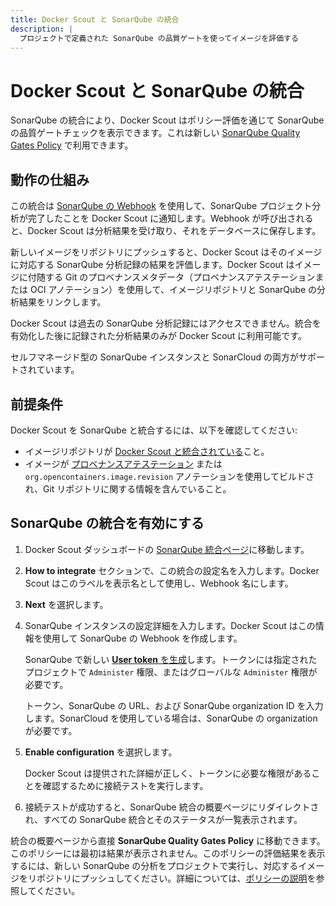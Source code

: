 ```yaml
---
title: Docker Scout と SonarQube の統合
description: |
  プロジェクトで定義された SonarQube の品質ゲートを使ってイメージを評価する
---
```



# Docker Scout と SonarQube の統合

SonarQube の統合により、Docker Scout はポリシー評価を通じて SonarQube の品質ゲートチェックを表示できます。これは新しい [SonarQube Quality Gates Policy](https://chatgpt.com/manuals/scout/policy/_index.md#sonarqube-quality-gates-policy) で利用できます。

## 動作の仕組み

この統合は [SonarQube の Webhook](https://docs.sonarsource.com/sonarqube/latest/project-administration/webhooks/) を使用して、SonarQube プロジェクト分析が完了したことを Docker Scout に通知します。Webhook が呼び出されると、Docker Scout は分析結果を受け取り、それをデータベースに保存します。

新しいイメージをリポジトリにプッシュすると、Docker Scout はそのイメージに対応する SonarQube 分析記録の結果を評価します。Docker Scout はイメージに付随する Git のプロベナンスメタデータ（プロベナンスアテステーションまたは OCI アノテーション）を使用して、イメージリポジトリと SonarQube の分析結果をリンクします。

<Callout type="info" emoji="ℹ️">
  Docker Scout は過去の SonarQube 分析記録にはアクセスできません。統合を有効化した後に記録された分析結果のみが Docker Scout に利用可能です。
</Callout>

セルフマネージド型の SonarQube インスタンスと SonarCloud の両方がサポートされています。

## 前提条件

Docker Scout を SonarQube と統合するには、以下を確認してください:

- イメージリポジトリが [Docker Scout と統合されている](https://chatgpt.com/_index.md#container-registries)こと。
- イメージが [プロベナンスアテステーション](https://chatgpt.com/manuals/build/metadata/attestations/slsa-provenance.md) または `org.opencontainers.image.revision` アノテーションを使用してビルドされ、Git リポジトリに関する情報を含んでいること。

## SonarQube の統合を有効にする

1. Docker Scout ダッシュボードの [SonarQube 統合ページ](https://scout.docker.com/settings/integrations/sonarqube/)に移動します。
2. **How to integrate** セクションで、この統合の設定名を入力します。Docker Scout はこのラベルを表示名として使用し、Webhook 名にします。
3. **Next** を選択します。
4. SonarQube インスタンスの設定詳細を入力します。Docker Scout はこの情報を使用して SonarQube の Webhook を作成します。

   SonarQube で新しい [**User token** を生成](https://docs.sonarsource.com/sonarqube/latest/user-guide/user-account/generating-and-using-tokens/#generating-a-token)します。トークンには指定されたプロジェクトで `Administer` 権限、またはグローバルな `Administer` 権限が必要です。

   トークン、SonarQube の URL、および SonarQube organization ID を入力します。SonarCloud を使用している場合は、SonarQube の organization が必要です。

5. **Enable configuration** を選択します。

   Docker Scout は提供された詳細が正しく、トークンに必要な権限があることを確認するために接続テストを実行します。

6. 接続テストが成功すると、SonarQube 統合の概要ページにリダイレクトされ、すべての SonarQube 統合とそのステータスが一覧表示されます。

統合の概要ページから直接 **SonarQube Quality Gates Policy** に移動できます。このポリシーには最初は結果が表示されません。このポリシーの評価結果を表示するには、新しい SonarQube の分析をプロジェクトで実行し、対応するイメージをリポジトリにプッシュしてください。詳細については、[ポリシーの説明](https://chatgpt.com/policy/_index.md#sonarqube-quality-gates)を参照してください。

